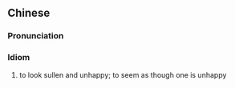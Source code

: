{{also|怏怏不乐}}
==Chinese==
{{zh-forms|s=怏怏不乐|type=211}}

===Pronunciation===
{{zh-pron
|m=yàngyàng不lè
|cat=n
}}

===Idiom===
{{zh-noun}}

# to look sullen and unhappy; to seem as though one is unhappy